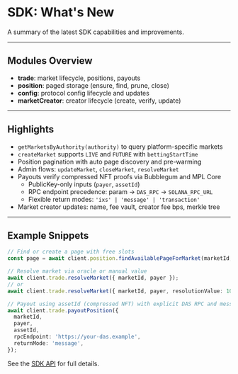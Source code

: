 # SDK: What's New

A summary of the latest SDK capabilities and improvements.

---

## Modules Overview
- **trade**: market lifecycle, positions, payouts
- **position**: paged storage (ensure, find, prune, close)
- **config**: protocol config lifecycle and updates
- **marketCreator**: creator lifecycle (create, verify, update)

---

## Highlights
- `getMarketsByAuthority(authority)` to query platform-specific markets
- `createMarket` supports `LIVE` and `FUTURE` with `bettingStartTime`
- Position pagination with auto page discovery and pre-warming
- Admin flows: `updateMarket`, `closeMarket`, `resolveMarket`
- Payouts verify compressed NFT proofs via Bubblegum and MPL Core
  - PublicKey-only inputs (`payer`, `assetId`)
  - RPC endpoint precedence: param → `DAS_RPC` → `SOLANA_RPC_URL`
  - Flexible return modes: `'ixs' | 'message' | 'transaction'`
- Market creator updates: name, fee vault, creator fee bps, merkle tree

---

## Example Snippets

```typescript
// Find or create a page with free slots
const page = await client.position.findAvailablePageForMarket(marketId, payer);

// Resolve market via oracle or manual value
await client.trade.resolveMarket({ marketId, payer });
// or
await client.trade.resolveMarket({ marketId, payer, resolutionValue: 10 });

// Payout using assetId (compressed NFT) with explicit DAS RPC and message return
await client.trade.payoutPosition({
  marketId,
  payer,
  assetId,
  rpcEndpoint: 'https://your-das.example',
  returnMode: 'message',
});
```

See the [SDK API](/sdk-api) for full details.


